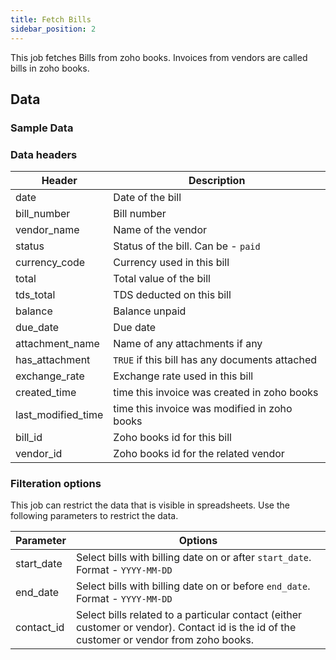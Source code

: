 ```yaml
---
title: Fetch Bills
sidebar_position: 2
---
```


This job fetches Bills from zoho books. Invoices from vendors are called bills in zoho books.

<AddJob
  template="gsheet_zoho_books_db_get_bills"
/>

## Data

### Sample Data

<Gsheet
  src="https://docs.google.com/spreadsheets/d/1-gX-uq5YrTW-6gQJYM-mNXitEOfJLTiQCvPtV8CR1Yc/edit#gid=2115811659"
/>


### Data headers

| Header | Description |
|----|----|
| date | Date of the bill |
| bill_number | Bill number  |
| vendor_name | Name of the vendor |
| status | Status of the bill. Can be - `paid` |
| currency_code | Currency used in this bill |
| total | Total value of the bill |
| tds_total | TDS deducted on this bill |
| balance | Balance unpaid |
| due_date | Due date |
| attachment_name | Name of any attachments if any |
| has_attachment | `TRUE` if this bill has any documents attached |
| exchange_rate | Exchange rate used in this bill |
| created_time | time this invoice was created in zoho books |
| last_modified_time | time this invoice was modified in zoho books |
| bill_id | Zoho books id for this bill |
| vendor_id | Zoho books id for the related vendor |


### Filteration options

This job can restrict the data that is visible in spreadsheets. Use the following parameters to restrict the data.

| Parameter | Options |
|----|----|
| start_date | Select bills with billing date on or after `start_date`. Format - `YYYY-MM-DD` |
| end_date | Select bills with billing date on or before `end_date`. Format - `YYYY-MM-DD` |
| contact_id | Select bills related to a particular contact (either customer or vendor). Contact id is the id of the customer or vendor from zoho books.  |

<!---
## Others

### Similar jobs

Similar sort of data can be achieved by using get accounting transaction job and filtering it by invoice type. 

### Reports that use this job

Here are some of the report templates that use this job: 
-->